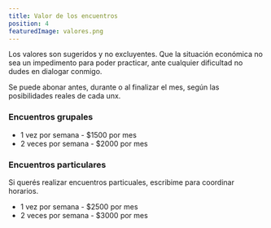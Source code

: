 ```yaml
---
title: Valor de los encuentros
position: 4
featuredImage: valores.png
---
```


Los valores son sugeridos y no excluyentes. Que la situación económica no sea un impedimento para poder practicar, ante cualquier dificultad no dudes en dialogar conmigo.

Se puede abonar antes, durante o al finalizar el mes, según las posibilidades reales de cada unx.

### Encuentros grupales

- 1 vez por semana - $1500 por mes
- 2 veces por semana - $2000 por mes

### Encuentros particulares

Si querés realizar encuentros particuales, escribime para coordinar horarios.

- 1 vez por semana - $2500 por mes
- 2 veces por semana - $3000 por mes
